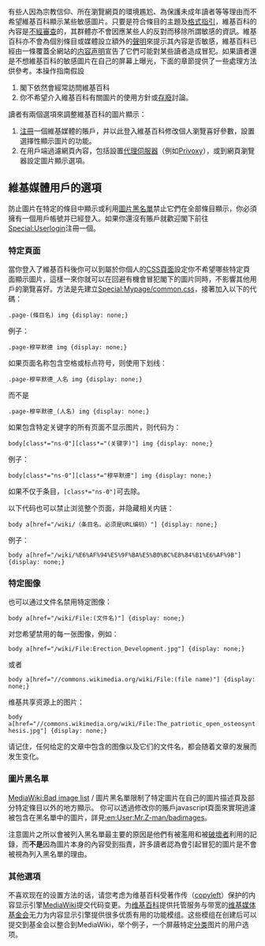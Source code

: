 有些人因為宗教信仰、所在瀏覽網頁的環境尷尬、為保護未成年讀者等等理由而不希望維基百科顯示某些敏感圖片。只要是符合條目的主題及[[维基百科:格式手册|格式指引]]，維基百科的內容是[[Wikipedia:_维基百科不是什么#維基百科不會審查內容|不經審查]]的，其群體亦不會因應某些人的反對而移除所謂敏感的資訊。維基百科亦不會為個別條目或媒體設立額外的[[Wikipedia:不要在條目中進行聲明|聲明]]來提示其內容是否敏感，維基百科已經由一條覆蓋全網站的[[Wikipedia:内容声明|内容声明]]宣告了它們可能對某些讀者造成冒犯。如果讀者還是不想維基百科的敏感圖片在自己的屏幕上曝光，下面的章節提供了一些處理方法供參考。本操作指南假設
#閣下依然會經常訪問維基百科
#你不希望介入維基百科有關圖片的使用方針或[[Wikipedia:檔案存廢討論|存廢]]討論。

讀者有兩個選項來調整維基百科的圖片顯示：
#[[Special:用戶登入|注冊]]一個維基媒體的賬戶，并以此登入維基百科修改個人瀏覽喜好參數，設置選擇性顯示圖片的功能。
#在用戶端過濾網頁內容，包括設置[[代理伺服器|代理伺服器]]（例如[[Privoxy|Privoxy]]），或到網頁瀏覽器設定圖片顯示選項。

==維基媒體用戶的選項==
{{see|Help:参数设置|Help:层叠样式表}}

防止圖片在特定的條目中顯示或利用[[MediaWiki:Bad_image_list|圖片黑名單]]禁止它們在全部條目顯示，你必須擁有一個用戶帳號并已經登入。如果你還沒有賬戶就歡迎閣下前往[[Special:Userlogin|Special:Userlogin]]注冊一個。 

===特定頁面===
當你登入了維基百科後你可以到屬於你個人的[[Wikipedia:CSS頁面|CSS頁面]]設定你不希望哪些特定頁面顯示圖片，這樣一來你就可以在回避有機會冒犯閣下的圖片同時，不影響其他用戶的瀏覽喜好。方法是先建立[[Special:Mypage/common.css|Special:Mypage/common.css]]，接著加入以下的代碼：

<code>.page-(條目名) img {display: none;}</code>

例子：

<code>.page-穆罕默德 img {display: none;}</code>

如果页面名称包含空格或标点符号，则使用下划线：

<code>.page-穆罕默德_人名 img {display: none;}</code>

而不是

<code>.page-穆罕默德_(人名) img {display: none;}</code>

如果包含特定关键字的所有页面不显示图片，则代码为：

<code>body[class*="ns-0"][class*="(关键字)"] img {display: none;}</code>

例子：

<code>body[class*="ns-0"][class*="穆罕默德"] img {display: none;}</code>

如果不仅于条目，<code>[class*="ns-0"]</code>可去除。

以下代码也可以禁止浏览整个页面，并隐藏相关内链：

<code>body a[href="/wiki/（条目名，必须是URL编码）"] {display: none;}</code>

例子：

<code>body a[href="/wiki/%E6%AF%94%E5%9F%BA%E5%B0%BC%E8%84%B1%E6%AF%9B"] {display: none;}</code>

===特定图像===
也可以通过文件名禁用特定图像：

<code>body a[href="/wiki/File:(文件名)"] {display: none;}</code>

对您希望禁用的每一张图像，例如：

<code>body a[href="/wiki/File:Erection_Development.jpg"] {display: none;}</code>

或者

<code>body a[href="//commons.wikimedia.org/wiki/File:(file name)"] {display: none;}</code>

维基共享资源上的图片：

<code>body a[href="//commons.wikimedia.org/wiki/File:The_patriotic_open_osteosynthesis.jpg"] {display: none;}</code>

请记住，任何给定的文章中包含的图像以及它们的文件名，都会随着文章的发展而发生变化。

===圖片黑名單===
[[MediaWiki:Bad_image_list|MediaWiki:Bad image list]] / 圖片黑名單限制了特定圖片在自己的圖片描述頁及部分特定條目以外的地方顯示。 你可以透過修改你的賬戶javascript頁面來實現過濾被包含在黑名單中的圖片，詳見[[:en:User:Mr.Z-man/badimages|:en:User:Mr.Z-man/badimages]]。

注意圖片之所以會被列入黑名單最主要的原因是他們有被濫用和被[[Wikipedia:破壞|破壞者]]利用的記錄，而'''不是'''因為圖片本身的內容受到指責，許多讀者認為會引起冒犯的圖片是不會被視為列入黑名單的理由。

===其他選項=== 
不喜欢现在的设置方法的话，请您考虑为维基百科受著作传（[[copyleft|copyleft]]）保护的内容显示引擎[[MediaWiki|MediaWiki]]提交代码变更。为[[维基百科|维基百科]]提供托管服务与带宽的[[维基媒体基金会|维基媒体基金会]]无力为内容显示引擎提供很多优质有用的功能模组。这些模组在创建后可以提交到基金会以整合到MediaWiki，举个例子，一个屏蔽特定[[Wikipedia:頁面分類|分类]]图片的用户选项。